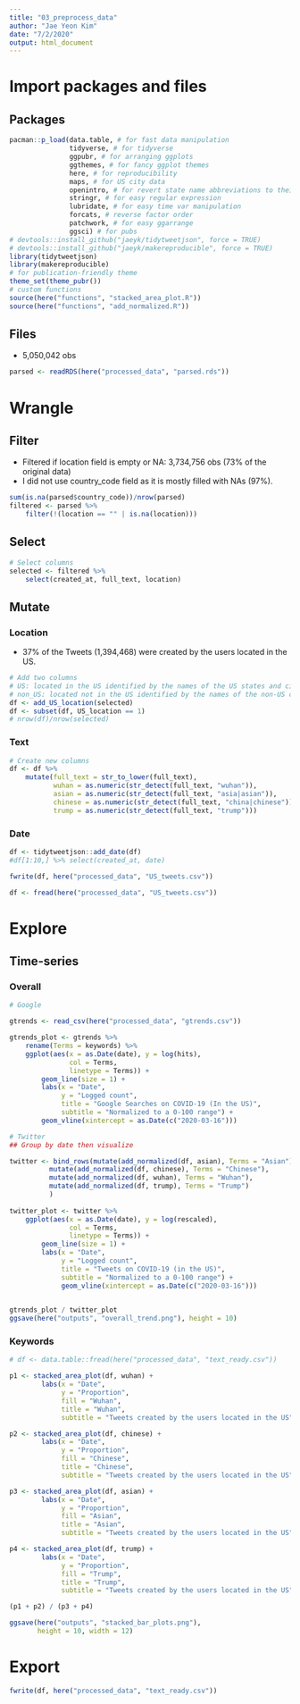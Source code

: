 ```yaml
---
title: "03_preprocess_data"
author: "Jae Yeon Kim"
date: "7/2/2020"
output: html_document
---
```


# Import packages and files 

## Packages

```r
pacman::p_load(data.table, # for fast data manipulation
               tidyverse, # for tidyverse 
               ggpubr, # for arranging ggplots   
               ggthemes, # for fancy ggplot themes
               here, # for reproducibility 
               maps, # for US city data
               openintro, # for revert state name abbreviations to their original forms 
               stringr, # for easy regular expression
               lubridate, # for easy time var manipulation
               forcats, # reverse factor order 
               patchwork, # for easy ggarrange
               ggsci) # for pubs 
# devtools::install_github("jaeyk/tidytweetjson", force = TRUE)
# devtools::install_github("jaeyk/makereproducible", force = TRUE)
library(tidytweetjson)
library(makereproducible)
# for publication-friendly theme 
theme_set(theme_pubr())
# custom functions
source(here("functions", "stacked_area_plot.R"))
source(here("functions", "add_normalized.R"))
```

## Files 

- 5,050,042 obs 

```r
parsed <- readRDS(here("processed_data", "parsed.rds"))
```

# Wrangle 

## Filter

- Filtered if location field is empty or NA: 3,734,756 obs (73% of the original data)
- I did not use country_code field as it is mostly filled with NAs (97%).

```r
sum(is.na(parsed$country_code))/nrow(parsed)
filtered <- parsed %>%
    filter(!(location == "" | is.na(location)))
```

## Select 

```r
# Select columns 
selected <- filtered %>% 
    select(created_at, full_text, location) 
```

## Mutate 

### Location 

- 37% of the Tweets (1,394,468) were created by the users located in the US.

```r
# Add two columns
# US: located in the US identified by the names of the US states and cities 
# non_US: located not in the US identified by the names of the non-US countries 
df <- add_US_location(selected)
df <- subset(df, US_location == 1)
# nrow(df)/nrow(selected)
```

### Text 

```r
# Create new columns 
df <- df %>%
    mutate(full_text = str_to_lower(full_text),
           wuhan = as.numeric(str_detect(full_text, "wuhan")),
           asian = as.numeric(str_detect(full_text, "asia|asian")),
           chinese = as.numeric(str_detect(full_text, "china|chinese")),
           trump = as.numeric(str_detect(full_text, "trump")))
```

### Date

```r
df <- tidytweetjson::add_date(df)
#df[1:10,] %>% select(created_at, date)
```

```r

fwrite(df, here("processed_data", "US_tweets.csv"))

df <- fread(here("processed_data", "US_tweets.csv"))

```

# Explore 

## Time-series

### Overall 

```r
# Google 

gtrends <- read_csv(here("processed_data", "gtrends.csv"))

gtrends_plot <- gtrends %>%
    rename(Terms = keywords) %>%
    ggplot(aes(x = as.Date(date), y = log(hits),
               col = Terms,
               linetype = Terms)) +
        geom_line(size = 1) +
        labs(x = "Date",
             y = "Logged count",
             title = "Google Searches on COVID-19 (In the US)",
             subtitle = "Normalized to a 0-100 range") +
        geom_vline(xintercept = as.Date(c("2020-03-16")))
```

```r
# Twitter 
## Group by date then visualize 

twitter <- bind_rows(mutate(add_normalized(df, asian), Terms = "Asian"), 
          mutate(add_normalized(df, chinese), Terms = "Chinese"),
          mutate(add_normalized(df, wuhan), Terms = "Wuhan"),
          mutate(add_normalized(df, trump), Terms = "Trump")
          )
             
twitter_plot <- twitter %>%
    ggplot(aes(x = as.Date(date), y = log(rescaled),
               col = Terms, 
               linetype = Terms)) +
        geom_line(size = 1) +
        labs(x = "Date",
             y = "Logged count",
             title = "Tweets on COVID-19 (in the US)",
             subtitle = "Normalized to a 0-100 range") +
             geom_vline(xintercept = as.Date(c("2020-03-16")))
      
```

```r
gtrends_plot / twitter_plot 
ggsave(here("outputs", "overall_trend.png"), height = 10)
```

### Keywords 

```r
# df <- data.table::fread(here("processed_data", "text_ready.csv"))

p1 <- stacked_area_plot(df, wuhan) +
        labs(x = "Date",
             y = "Proportion",
             fill = "Wuhan",
             title = "Wuhan",
             subtitle = "Tweets created by the users located in the US")

p2 <- stacked_area_plot(df, chinese) +
        labs(x = "Date",
             y = "Proportion",
             fill = "Chinese",
             title = "Chinese",
             subtitle = "Tweets created by the users located in the US")

p3 <- stacked_area_plot(df, asian) +
        labs(x = "Date",
             y = "Proportion",
             fill = "Asian",
             title = "Asian",
             subtitle = "Tweets created by the users located in the US")

p4 <- stacked_area_plot(df, trump) +
        labs(x = "Date",
             y = "Proportion",
             fill = "Trump",
             title = "Trump",
             subtitle = "Tweets created by the users located in the US")

(p1 + p2) / (p3 + p4)

ggsave(here("outputs", "stacked_bar_plots.png"),
       height = 10, width = 12)
```

# Export 

```r
fwrite(df, here("processed_data", "text_ready.csv"))
```